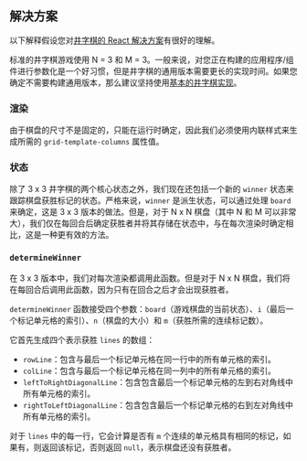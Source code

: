 
## 解决方案

以下解释假设您对[井字棋的 React 解决方案](/questions/user-interface/tic-tac-toe/react/solution)有很好的理解。

标准的井字棋游戏使用 N = 3 和 M = 3。一般来说，对您正在构建的应用程序/组件进行参数化是一个好习惯，但是井字棋的通用版本需要更长的实现时间。如果您确定不需要构建通用版本，那么建议坚持使用[基本的井字棋实现](/questions/user-interface/tic-tac-toe/solution)。

### 渲染

由于棋盘的尺寸不是固定的，只能在运行时确定，因此我们必须使用内联样式来生成所需的 `grid-template-columns` 属性值。

### 状态

除了 3 x 3 井字棋的两个核心状态之外，我们现在还包括一个新的 `winner` 状态来跟踪棋盘获胜标记的状态。严格来说，`winner` 是派生状态，可以通过处理 `board` 来确定，这是 3 x 3 版本的做法。但是，对于 N x N 棋盘（其中 N 和 M 可以非常大），我们仅在每回合后确定获胜者并将其存储在状态中，与在每次渲染时确定相比，这是一种更有效的方法。

### `determineWinner`

在 3 x 3 版本中，我们对每次渲染都调用此函数。但是对于 N x N 棋盘，我们将在每回合后调用此函数，因为只有在回合之后才会出现获胜者。

`determineWinner` 函数接受四个参数：`board`（游戏棋盘的当前状态）、`i`（最后一个标记单元格的索引）、`n`（棋盘的大小）和 `m`（获胜所需的连续标记数）。

它首先生成四个表示获胜 `lines` 的数组：

* `rowLine`：包含与最后一个标记单元格在同一行中的所有单元格的索引。
* `colLine`：包含与最后一个标记单元格在同一列中的所有单元格的索引。
* `leftToRightDiagonalLine`：包含包含最后一个标记单元格的左到右对角线中所有单元格的索引。
* `rightToLeftDiagonalLine`：包含包含最后一个标记单元格的右到左对角线中所有单元格的索引。

对于 `lines` 中的每一行，它会计算是否有 `m` 个连续的单元格具有相同的标记，如果有，则返回该标记，否则返回 `null`，表示棋盘还没有获胜者。

<TestCases />
